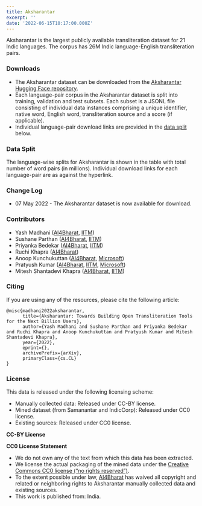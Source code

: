```yaml
---
title: Aksharantar
excerpt: ''
date: '2022-06-15T10:17:00.000Z'
---
```


Aksharantar is the largest publicly available transliteration dataset for 21 Indic languages. The corpus has 26M Indic language-English transliteration pairs.

### Downloads

*   The Aksharantar dataset can be downloaded from the [Aksharantar Hugging Face repository](https://huggingface.co/datasets/ai4bharat/Aksharantar/tree/main).
*   Each language-pair corpus in the Aksharantar dataset is split into training, validation and test subsets. Each subset is a JSONL file consisting of individual data instances comprising a unique identifier, native word, English word, transliteration source and a score (if applicable).
*   Individual language-pair download links are provided in the [data split](https://github.com/SushaneP/indicnlp.ai4bharat.org/edit/master/content/pages/aksharantar.md#data-split) below.

### Data Split

The language-wise splits for Aksharantar is shown in the table with total number of word pairs (in millions). Individual download links for each language-pair are as against the hyperlink.

### Change Log

*   07 May 2022 - The Aksharantar dataset is now available for download.

### Contributors

*   Yash Madhani ([AI4Bharat](https://ai4bharat.org/), [IITM](https://www.iitm.ac.in/))
*   Sushane Parthan ([AI4Bharat](https://ai4bharat.org/), [IITM](https://www.iitm.ac.in/))
*   Priyanka Bedekar ([AI4Bharat](https://ai4bharat.org/), [IITM](https://www.iitm.ac.in/))
*   Ruchi Khapra ([AI4Bharat](https://ai4bharat.org/))
*   Anoop Kunchukuttan ([AI4Bharat](https://ai4bharat.org/), [Microsoft](https://www.microsoft.com/en-in/))
*   Pratyush Kumar ([AI4Bharat](https://ai4bharat.org/), [IITM](https://www.iitm.ac.in/), [Microsoft](https://www.microsoft.com/en-in/))
*   Mitesh Shantadevi Khapra ([AI4Bharat](https://ai4bharat.org/), [IITM](https://www.iitm.ac.in/))

### Citing

If you are using any of the resources, please cite the following article:

```
@misc{madhani2022aksharantar,
      title={Aksharantar: Towards Building Open Transliteration Tools for the Next Billion Users}, 
      author={Yash Madhani and Sushane Parthan and Priyanka Bedekar and Ruchi Khapra and Anoop Kunchukuttan and Pratyush Kumar and Mitesh Shantadevi Khapra},
      year={2022},
      eprint={},
      archivePrefix={arXiv},
      primaryClass={cs.CL}
}

```

### License

This data is released under the following licensing scheme:

*   Manually collected data: Released under CC-BY license.
*   Mined dataset (from Samanantar and IndicCorp): Released under CC0 license.
*   Existing sources: Released under CC0 license.

**CC-BY License**





**CC0 License Statement**





*   We do not own any of the text from which this data has been extracted.
*   We license the actual packaging of the mined data under the [Creative Commons CC0 license (“no rights reserved”)](http://creativecommons.org/publicdomain/zero/1.0).
*   To the extent possible under law, [AI4Bharat](https://indicnlp.ai4bharat.org/aksharantar/) has waived all copyright and related or neighboring rights to Aksharantar manually collected data and existing sources.
*   This work is published from: India.



